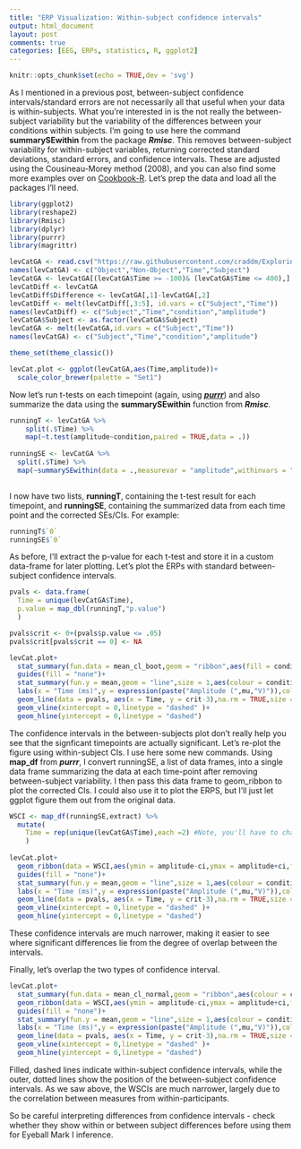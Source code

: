 ```yaml
---
title: "ERP Visualization: Within-subject confidence intervals"
output: html_document
layout: post
comments: true
categories: [EEG, ERPs, statistics, R, ggplot2]
---
```


```r
knitr::opts_chunk$set(echo = TRUE,dev = 'svg')
```

As I mentioned in a previous post, between-subject confidence intervals/standard errors are not necessarily all that useful when your data is within-subjects. What you're interested in is the not really the between-subject variability but the variability of the differences between your conditions within subjects. I'm going to use here the command **summarySEwithin** from the package ***Rmisc***. This removes between-subject variability for within-subject variables, returning corrected standard deviations, standard errors, and confidence intervals. These are adjusted using the Cousineau-Morey method (2008), and you can also find some more examples over on [Cookbook-R](http://www.cookbook-r.com/Graphs/Plotting_means_and_error_bars_(ggplot2)/). Let's prep the data and load all the packages I'll need.

```r
library(ggplot2)
library(reshape2)
library(Rmisc)
library(dplyr)
library(purrr)
library(magrittr)

levCatGA <- read.csv("https://raw.githubusercontent.com/craddm/ExploringERPs/master/levCatObjNon.csv",header = FALSE)
names(levCatGA) <- c("Object","Non-Object","Time","Subject")
levCatGA <- levCatGA[(levCatGA$Time >= -100)& (levCatGA$Time <= 400),]
levCatDiff <- levCatGA
levCatDiff$Difference <- levCatGA[,1]-levCatGA[,2]
levCatDiff <- melt(levCatDiff[,3:5], id.vars = c("Subject","Time"))
names(levCatDiff) <- c("Subject","Time","condition","amplitude")
levCatGA$Subject <- as.factor(levCatGA$Subject)
levCatGA <- melt(levCatGA,id.vars = c("Subject","Time"))
names(levCatGA) <- c("Subject","Time","condition","amplitude")

theme_set(theme_classic())

levCat.plot <- ggplot(levCatGA,aes(Time,amplitude))+
  scale_color_brewer(palette = "Set1")
```

Now let's run t-tests on each timepoint (again, using [***purrr***](../blog/2016/10/06/2016/10/06/ERP-Vis-Running-Tests)) and also summarize the data using the **summarySEwithin** function from ***Rmisc***.

```r
runningT <- levCatGA %>%
    split(.$Time) %>%
    map(~t.test(amplitude~condition,paired = TRUE,data = .))
  
runningSE <- levCatGA %>%
  split(.$Time) %>%
  map(~summarySEwithin(data = .,measurevar = "amplitude",withinvars = "condition",idvar = "Subject"))
  
```

I now have two lists, **runningT**, containing the t-test result for each timepoint, and **runningSE**, containing the summarized data from each time point and the corrected SEs/CIs. For example:

```r
runningT$`0`
runningSE$`0`
```

As before, I'll extract the p-value for each t-test and store it in a custom data-frame for later plotting. Let's plot the ERPs with standard between-subject confidence intervals.

```r

pvals <- data.frame(
  Time = unique(levCatGA$Time),
  p.value = map_dbl(runningT,"p.value")
  )

pvals$crit <- 0+(pvals$p.value <= .05)
pvals$crit[pvals$crit == 0] <- NA

levCat.plot+
  stat_summary(fun.data = mean_cl_boot,geom = "ribbon",aes(fill = condition,colour = condition),linetype = "dashed",alpha = 0.3)+
  guides(fill = "none")+
  stat_summary(fun.y = mean,geom = "line",size = 1,aes(colour = condition))+
  labs(x = "Time (ms)",y = expression(paste("Amplitude (",mu,"V)")),colour = "")+
  geom_line(data = pvals, aes(x = Time, y = crit-3),na.rm = TRUE,size = 2)+
  geom_vline(xintercept = 0,linetype = "dashed" )+
  geom_hline(yintercept = 0,linetype = "dashed")

```

The confidence intervals in the between-subjects plot don't really help you see that the signficant timepoints are actually significant. Let's re-plot the figure using within-subject CIs. I use here some new commands. Using **map_df** from ***purrr***, I convert runningSE, a list of data frames, into a single data frame summarizing the data at each time-point after removing between-subject variability. I then pass this data frame to geom_ribbon to plot the corrected CIs. I could also use it to plot the ERPS, but I'll just let ggplot figure them out from the original data.


```r

WSCI <- map_df(runningSE,extract) %>%
  mutate(
    Time = rep(unique(levCatGA$Time),each =2) #Note, you'll have to change 2 to match the number of conditions
    )
  
levCat.plot+
  geom_ribbon(data = WSCI,aes(ymin = amplitude-ci,ymax = amplitude+ci,fill = condition,colour = condition),linetype="dashed",alpha = 0.3)+
  guides(fill = "none")+
  stat_summary(fun.y = mean,geom = "line",size = 1,aes(colour = condition))+
  labs(x = "Time (ms)",y = expression(paste("Amplitude (",mu,"V)")),colour = "")+
  geom_line(data = pvals, aes(x = Time, y = crit-3),na.rm = TRUE,size = 2)+
  geom_vline(xintercept = 0,linetype = "dashed" )+
  geom_hline(yintercept = 0,linetype = "dashed")

```

These confidence intervals are much narrower, making it easier to see where significant differences lie from the degree of overlap between the intervals. 

Finally, let's overlap the two types of confidence interval. 

```r
levCat.plot+
  stat_summary(fun.data = mean_cl_normal,geom = "ribbon",aes(colour = condition),fill = NA,linetype = "dotted",alpha = 0.3)+
  geom_ribbon(data = WSCI,aes(ymin = amplitude-ci,ymax = amplitude+ci,fill = condition,colour = condition),linetype="dashed",alpha = 0.3)+
  guides(fill = "none")+
  stat_summary(fun.y = mean,geom = "line",size = 1,aes(colour = condition))+
  labs(x = "Time (ms)",y = expression(paste("Amplitude (",mu,"V)")),colour = "")+
  geom_line(data = pvals, aes(x = Time, y = crit-3),na.rm = TRUE,size = 2)+
  geom_vline(xintercept = 0,linetype = "dashed" )+
  geom_hline(yintercept = 0,linetype = "dashed")

```

Filled, dashed lines indicate within-subject confidence intervals, while the outer, dotted lines show the position of the between-subject confidence intervals. As we saw above, the WSCIs are much narrower, largely due to the correlation between measures from within-participants.

So be careful interpreting differences from confidence intervals - check whether they show within or between subject differences before using them for Eyeball Mark I inference.